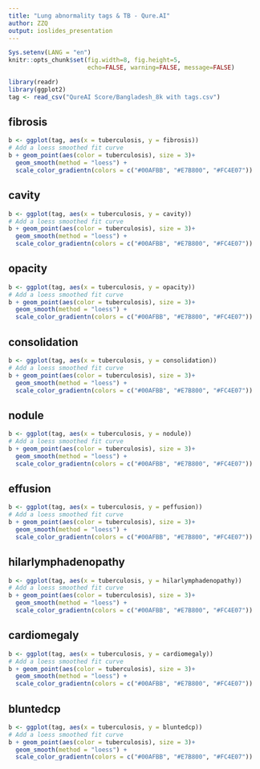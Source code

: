 ```yaml
---
title: "Lung abnormality tags & TB - Qure.AI"
author: ZZQ
output: ioslides_presentation
---
```

```r
Sys.setenv(LANG = "en")
knitr::opts_chunk$set(fig.width=8, fig.height=5, 
                      echo=FALSE, warning=FALSE, message=FALSE)

library(readr)
library(ggplot2)
tag <- read_csv("QureAI Score/Bangladesh_8k with tags.csv")
```
  
## fibrosis
```r
b <- ggplot(tag, aes(x = tuberculosis, y = fibrosis))
# Add a loess smoothed fit curve
b + geom_point(aes(color = tuberculosis), size = 3)+
  geom_smooth(method = "loess") +
  scale_color_gradientn(colors = c("#00AFBB", "#E7B800", "#FC4E07"))
```


## cavity
```r
b <- ggplot(tag, aes(x = tuberculosis, y = cavity))
# Add a loess smoothed fit curve
b + geom_point(aes(color = tuberculosis), size = 3)+
  geom_smooth(method = "loess") +
  scale_color_gradientn(colors = c("#00AFBB", "#E7B800", "#FC4E07"))
```


## opacity
```r
b <- ggplot(tag, aes(x = tuberculosis, y = opacity))
# Add a loess smoothed fit curve
b + geom_point(aes(color = tuberculosis), size = 3)+
  geom_smooth(method = "loess") +
  scale_color_gradientn(colors = c("#00AFBB", "#E7B800", "#FC4E07"))
```


## consolidation
```r
b <- ggplot(tag, aes(x = tuberculosis, y = consolidation))
# Add a loess smoothed fit curve
b + geom_point(aes(color = tuberculosis), size = 3)+
  geom_smooth(method = "loess") +
  scale_color_gradientn(colors = c("#00AFBB", "#E7B800", "#FC4E07"))
```



## nodule
```r
b <- ggplot(tag, aes(x = tuberculosis, y = nodule))
# Add a loess smoothed fit curve
b + geom_point(aes(color = tuberculosis), size = 3)+
  geom_smooth(method = "loess") +
  scale_color_gradientn(colors = c("#00AFBB", "#E7B800", "#FC4E07"))
```

## effusion
```r
b <- ggplot(tag, aes(x = tuberculosis, y = peffusion))
# Add a loess smoothed fit curve
b + geom_point(aes(color = tuberculosis), size = 3)+
  geom_smooth(method = "loess") +
  scale_color_gradientn(colors = c("#00AFBB", "#E7B800", "#FC4E07"))
```



## hilarlymphadenopathy
```r
b <- ggplot(tag, aes(x = tuberculosis, y = hilarlymphadenopathy))
# Add a loess smoothed fit curve
b + geom_point(aes(color = tuberculosis), size = 3)+
  geom_smooth(method = "loess") +
  scale_color_gradientn(colors = c("#00AFBB", "#E7B800", "#FC4E07"))
```



## cardiomegaly
```r
b <- ggplot(tag, aes(x = tuberculosis, y = cardiomegaly))
# Add a loess smoothed fit curve
b + geom_point(aes(color = tuberculosis), size = 3)+
  geom_smooth(method = "loess") +
  scale_color_gradientn(colors = c("#00AFBB", "#E7B800", "#FC4E07"))
```



## bluntedcp
```r
b <- ggplot(tag, aes(x = tuberculosis, y = bluntedcp))
# Add a loess smoothed fit curve
b + geom_point(aes(color = tuberculosis), size = 3)+
  geom_smooth(method = "loess") +
  scale_color_gradientn(colors = c("#00AFBB", "#E7B800", "#FC4E07"))
```



